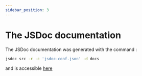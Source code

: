 ```yaml
---
sidebar_position: 3
---
```


# The JSDoc documentation

The JSDoc documentation was generated with the command :

```bash
jsdoc src -r -c 'jsdoc-conf.json' -d docs
```

and is accessible [here](http://localhost:3000/jsdocs/)
